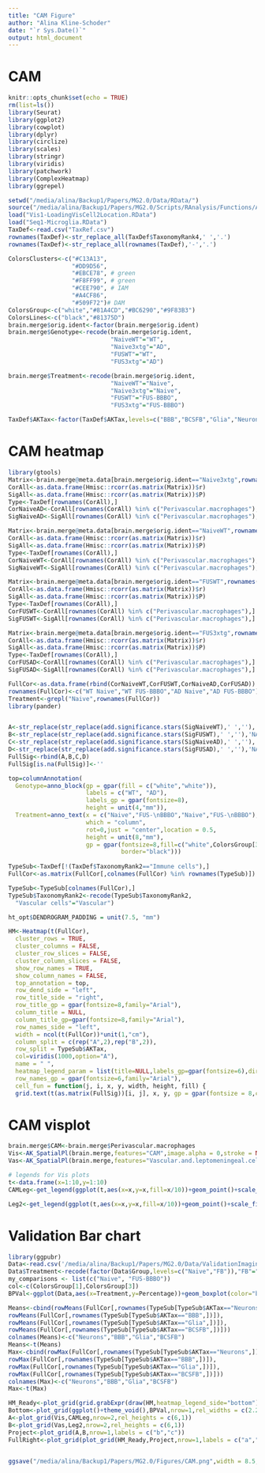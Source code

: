```yaml
---
title: "CAM Figure"
author: "Alina Kline-Schoder"
date: "`r Sys.Date()`"
output: html_document
---
```

# CAM
```r
knitr::opts_chunk$set(echo = TRUE)
rm(list=ls())
library(Seurat)
library(ggplot2)
library(cowplot)
library(dplyr)
library(circlize)
library(scales)
library(stringr)
library(viridis)
library(patchwork)
library(ComplexHeatmap)
library(ggrepel)

setwd("/media/alina/Backup1/Papers/MG2.0/Data/RData/")
source("/media/alina/Backup1/Papers/MG2.0/Scripts/RAnalysis/Functions/AK_SpatialPlot.R")
load("Vis1-LoadingVisCell2Location.RData")
load("Seq1-Microglia.RData")
TaxDef<-read.csv("TaxRef.csv")
rownames(TaxDef)<-str_replace_all(TaxDef$TaxonomyRank4,' ','.')
rownames(TaxDef)<-str_replace_all(rownames(TaxDef),'-','.')

ColorsClusters<-c("#C13A13",
                  "#DD9D56",
                  "#EBCE78", # green
                  "#F8FF99", # green
                  "#CEE790", # IAM
                  "#A4CF86",
                  "#509F72")# DAM
ColorsGroup<-c("white","#81A4CD","#BC6290","#9F83B3")
ColorsLines<-c("black","#81375D")
brain.merge$orig.ident<-factor(brain.merge$orig.ident)
brain.merge$Genotype<-recode(brain.merge$orig.ident,
                             "NaiveWT"="WT",
                             "Naive3xtg"="AD",
                             "FUSWT"="WT",
                             "FUS3xtg"="AD")

brain.merge$Treatment<-recode(brain.merge$orig.ident,
                             "NaiveWT"="Naive",
                             "Naive3xtg"="Naive",
                             "FUSWT"="FUS-BBBO",
                             "FUS3xtg"="FUS-BBBO")

TaxDef$AKTax<-factor(TaxDef$AKTax,levels=c("BBB","BCSFB","Glia","Neurons"))
```


# CAM heatmap
```r
library(gtools)
Matrix<-brain.merge@meta.data[brain.merge$orig.ident=="Naive3xtg",rownames(TaxDef)]
CorAll<-as.data.frame(Hmisc::rcorr(as.matrix(Matrix))$r)
SigAll<-as.data.frame(Hmisc::rcorr(as.matrix(Matrix))$P)
Type<-TaxDef[rownames(CorAll),]
CorNaiveAD<-CorAll[rownames(CorAll) %in% c("Perivascular.macrophages"),]
SigNaiveAD<-SigAll[rownames(CorAll) %in% c("Perivascular.macrophages"),]

Matrix<-brain.merge@meta.data[brain.merge$orig.ident=="NaiveWT",rownames(TaxDef)]
CorAll<-as.data.frame(Hmisc::rcorr(as.matrix(Matrix))$r)
SigAll<-as.data.frame(Hmisc::rcorr(as.matrix(Matrix))$P)
Type<-TaxDef[rownames(CorAll),]
CorNaiveWT<-CorAll[rownames(CorAll) %in% c("Perivascular.macrophages"),]
SigNaiveWT<-SigAll[rownames(CorAll) %in% c("Perivascular.macrophages"),]

Matrix<-brain.merge@meta.data[brain.merge$orig.ident=="FUSWT",rownames(TaxDef)]
CorAll<-as.data.frame(Hmisc::rcorr(as.matrix(Matrix))$r)
SigAll<-as.data.frame(Hmisc::rcorr(as.matrix(Matrix))$P)
Type<-TaxDef[rownames(CorAll),]
CorFUSWT<-CorAll[rownames(CorAll) %in% c("Perivascular.macrophages"),]
SigFUSWT<-SigAll[rownames(CorAll) %in% c("Perivascular.macrophages"),]

Matrix<-brain.merge@meta.data[brain.merge$orig.ident=="FUS3xtg",rownames(TaxDef)]
CorAll<-as.data.frame(Hmisc::rcorr(as.matrix(Matrix))$r)
SigAll<-as.data.frame(Hmisc::rcorr(as.matrix(Matrix))$P)
Type<-TaxDef[rownames(CorAll),]
CorFUSAD<-CorAll[rownames(CorAll) %in% c("Perivascular.macrophages"),]
SigFUSAD<-SigAll[rownames(CorAll) %in% c("Perivascular.macrophages"),]

FullCor<-as.data.frame(rbind(CorNaiveWT,CorFUSWT,CorNaiveAD,CorFUSAD))
rownames(FullCor)<-c("WT Naive","WT FUS-BBBO","AD Naive","AD FUS-BBBO")
Treatment<-grepl("Naive",rownames(FullCor))
library(pander)


A<-str_replace(str_replace(add.significance.stars(SigNaiveWT),' ',''),'NA','')
B<-str_replace(str_replace(add.significance.stars(SigFUSWT),' ',''),'NA','')
C<-str_replace(str_replace(add.significance.stars(SigNaiveAD),' ',''),'NA','')
D<-str_replace(str_replace(add.significance.stars(SigFUSAD),' ',''),'NA','')
FullSig<-rbind(A,B,C,D)
FullSig[is.na(FullSig)]<-''

top=columnAnnotation(
  Genotype=anno_block(gp = gpar(fill = c("white","white")),
                      labels = c("WT", "AD"),
                      labels_gp = gpar(fontsize=8),
                      height = unit(4,"mm")),
  Treatment=anno_text(x = c("Naive","FUS-\nBBBO","Naive","FUS-\nBBBO"),
                      which = "column",
                      rot=0,just = "center",location = 0.5,
                      height = unit(8,"mm"),
                      gp = gpar(fontsize=8,fill=c("white",ColorsGroup[3],"white",ColorsGroup[3]),
                                border="black")))
                                         
TypeSub<-TaxDef[!(TaxDef$TaxonomyRank2=="Immune cells"),]
FullCor<-as.matrix(FullCor[,colnames(FullCor) %in% rownames(TypeSub)])

TypeSub<-TypeSub[colnames(FullCor),]
TypeSub$TaxonomyRank2<-recode(TypeSub$TaxonomyRank2,
  "Vascular cells"="Vascular")

ht_opt$DENDROGRAM_PADDING = unit(7.5, "mm")

HM<-Heatmap(t(FullCor),
  cluster_rows = TRUE,
  cluster_columns = FALSE,
  cluster_row_slices = FALSE,
  cluster_column_slices = FALSE,
  show_row_names = TRUE,
  show_column_names = FALSE,
  top_annotation = top,
  row_dend_side = "left",
  row_title_side = "right",
  row_title_gp = gpar(fontsize=8,family="Arial"),
  column_title = NULL,
  column_title_gp=gpar(fontsize=8,family="Arial"),
  row_names_side = "left",
  width = ncol(t(FullCor))*unit(1,"cm"),
  column_split = c(rep("A",2),rep("B",2)),
  row_split = TypeSub$AKTax,
  col=viridis(1000,option="A"),
  name = " ", 
  heatmap_legend_param = list(title=NULL,labels_gp=gpar(fontsize=6),direction="horizontal"),
  row_names_gp = gpar(fontsize=6,family="Arial"),
  cell_fun = function(j, i, x, y, width, height, fill) {
  grid.text(t(as.matrix(FullSig))[i, j], x, y, gp = gpar(fontsize = 8,col="white"))})
```


# CAM visplot
```r
brain.merge$CAM<-brain.merge$Perivascular.macrophages
Vis<-AK_SpatialPl(brain.merge,features="CAM",image.alpha = 0,stroke = NA,pt.size.factor = 3,ncol=1,plotnames = c("WT Naive","WT FUS-BBBO","AD Naive","AD FUS-BBBO",alpha=1),max.cutoff = 0.75)&theme(legend.position = "none",plot.title = element_text(size=10))&coord_flip()
Vas<-AK_SpatialPl(brain.merge,features="Vascular.and.leptomeningeal.cells",image.alpha = 0,stroke = NA,pt.size.factor = 3,ncol=1,plotnames = c("WT Naive","WT FUS-BBBO","AD Naive","AD FUS-BBBO",alpha=1),max.cutoff = 4)&theme(legend.position = "none",plot.title = element_text(size=10))&coord_flip()
```


```r
# legends for Vis plots
t<-data.frame(x=1:10,y=1:10)
CAMLeg<-get_legend(ggplot(t,aes(x=x,y=x,fill=x/10))+geom_point()+scale_fill_viridis(guide = "colourbar", limits = c(0,1),breaks=c(0,0.5,1),values=c(0,0.5,1),option="D")+guides(fill=guide_colorbar(title="CAM\n ",title.hjust = 0.5,direction = "horizontal",barheight = unit(1,"mm"),barwidth = unit(2.5,"cm"),title.position = "top"))+theme(legend.title = element_text(size=10)))

Leg2<-get_legend(ggplot(t,aes(x=x,y=x,fill=x/10))+geom_point()+scale_fill_viridis(guide = "colourbar", limits = c(0,1),breaks=c(0,0.5,1),values=c(0,0.5,1),option="D")+guides(fill=guide_colorbar(title="Vascular and\nleptomeningeal",title.hjust = 0.5,direction = "horizontal",barheight = unit(1,"mm"),barwidth = unit(2.5,"cm"),title.position = "top"))+theme(legend.title = element_text(size=10)))

```


# Validation Bar chart
```r
library(ggpubr)
Data<-read.csv('/media/alina/Backup1/Papers/MG2.0/Data/ValidationImaging/VisiumValidation/VisiumValidation_Quant/AD_CAMofBCSFB-Table 1.csv')
Data$Treatment<-recode(factor(Data$Group,levels=c("Naive","FB")),"FB"="FUS-BBBO")
my_comparisons <- list(c("Naive", "FUS-BBBO"))
col<-c(ColorsGroup[1],ColorsGroup[3])
BPVal<-ggplot(Data,aes(x=Treatment,y=Percentage))+geom_boxplot(color="black",aes(fill=Treatment))+geom_point(shape=21,aes(fill=Treatment),color="black")+ stat_compare_means(comparisons = my_comparisons,method = "t.test",size=2,label.y = 14)+ylab("CAM (% of BCSFB)")+theme_bw()+theme(legend.position = "none")+scale_fill_manual(values=col)+theme(axis.text.x = element_text(size=8,angle=45,vjust=1,hjust=1),axis.title.x=element_blank(), axis.text.y = element_text(size=8),panel.grid = element_blank(),plot.margin = margin(0.5,0.5,0.5,0.5,"cm"))+ylim(0,15)
```
```r
Means<-cbind(rowMeans(FullCor[,rownames(TypeSub[TypeSub$AKTax=="Neurons",])]),
rowMeans(FullCor[,rownames(TypeSub[TypeSub$AKTax=="BBB",])]),
rowMeans(FullCor[,rownames(TypeSub[TypeSub$AKTax=="Glia",])]),
rowMeans(FullCor[,rownames(TypeSub[TypeSub$AKTax=="BCSFB",])]))
colnames(Means)<-c("Neurons","BBB","Glia","BCSFB")
Means<-t(Means)
Max<-cbind(rowMax(FullCor[,rownames(TypeSub[TypeSub$AKTax=="Neurons",])]),
rowMax(FullCor[,rownames(TypeSub[TypeSub$AKTax=="BBB",])]),
rowMax(FullCor[,rownames(TypeSub[TypeSub$AKTax=="Glia",])]),
rowMax(FullCor[,rownames(TypeSub[TypeSub$AKTax=="BCSFB",])]))
colnames(Max)<-c("Neurons","BBB","Glia","BCSFB")
Max<-t(Max)
```


```r
HM_Ready<-plot_grid(grid.grabExpr(draw(HM,heatmap_legend_side="bottom")))
Bottom<-plot_grid(ggplot()+theme_void(),BPVal,nrow=1,rel_widths = c(2.25,1),labels = c("d","e"))
A<-plot_grid(Vis,CAMLeg,nrow=2,rel_heights = c(6,1))
B<-plot_grid(Vas,Leg2,nrow=2,rel_heights = c(6,1))
Project<-plot_grid(A,B,nrow=1,labels = c("b","c"))
FullRight<-plot_grid(plot_grid(HM_Ready,Project,nrow=1,labels = c("a","")),Bottom,nrow=2,rel_heights = c(2,1),labels = c("","d"))


ggsave("/media/alina/Backup1/Papers/MG2.0/Figures/CAM.png",width = 8.5,height =8.5,units = "in",bg="white")

```
